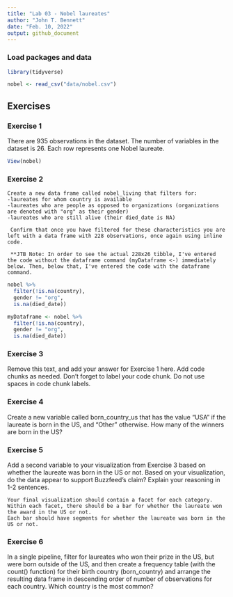 ```yaml
---
title: "Lab 03 - Nobel laureates"
author: "John T. Bennett"
date: "Feb. 10, 2022"
output: github_document
---
```


### Load packages and data

```r
library(tidyverse) 
```

```r
nobel <- read_csv("data/nobel.csv")
```

## Exercises

### Exercise 1

There are 935 observations in the dataset. The number of variables in the dataset is 26. Each row represents one Nobel laureate. 


```r
View(nobel)
```

### Exercise 2

    Create a new data frame called nobel_living that filters for:
    -laureates for whom country is available
    -laureates who are people as opposed to organizations (organizations are denoted with "org" as their gender)
    -laureates who are still alive (their died_date is NA)

     Confirm that once you have filtered for these characteristics you are left with a data frame with 228 observations, once again using inline code.
     
     **JTB Note: In order to see the actual 228x26 tibble, I've entered the code without the dataframe command (myDataframe <-) immediately below. Then, below that, I've entered the code with the dataframe command. 

```r
nobel %>%
  filter(!is.na(country),
  gender != "org",
  is.na(died_date))
```

```r
myDataframe <- nobel %>%
  filter(!is.na(country),
  gender != "org",
  is.na(died_date))
```

### Exercise 3

Remove this text, and add your answer for Exercise 1 here.
Add code chunks as needed.
Don't forget to label your code chunk.
Do not use spaces in code chunk labels.

### Exercise 4

Create a new variable called born_country_us that has the value "USA" if the laureate is born in the US, and "Other" otherwise. How many of the winners are born in the US?

### Exercise 5

Add a second variable to your visualization from Exercise 3 based on whether the laureate was born in the US or not. Based on your visualization, do the data appear to support Buzzfeed’s claim? Explain your reasoning in 1-2 sentences.

    Your final visualization should contain a facet for each category.
    Within each facet, there should be a bar for whether the laureate won the award in the US or not.
    Each bar should have segments for whether the laureate was born in the US or not.


### Exercise 6

In a single pipeline, filter for laureates who won their prize in the US, but were born outside of the US, and then create a frequency table (with the count() function) for their birth country (born_country) and arrange the resulting data frame in descending order of number of observations for each country. Which country is the most common?
